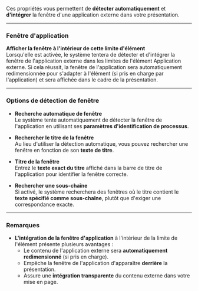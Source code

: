 Ces propriétés vous permettent de **détecter automatiquement** et **d'intégrer** la fenêtre d'une application externe dans votre présentation.

***

### **Fenêtre d'application**

**Afficher la fenêtre à l'intérieur de cette limite d'élément**\
Lorsqu'elle est activée, le système tentera de détecter et d'intégrer la fenêtre de l'application externe dans les limites de l'élément Application externe. Si cela réussit, la fenêtre de l'application sera automatiquement redimensionnée pour s'adapter à l'élément (si pris en charge par l'application) et sera affichée dans le cadre de la présentation.

***

### **Options de détection de fenêtre**

* **Recherche automatique de fenêtre**\
  Le système tente automatiquement de détecter la fenêtre de l'application en utilisant ses **paramètres d'identification de processus**.

* **Rechercher le titre de la fenêtre**\
  Au lieu d'utiliser la détection automatique, vous pouvez rechercher une fenêtre en fonction de son **texte de titre**.

* **Titre de la fenêtre**\
  Entrez le **texte exact du titre** affiché dans la barre de titre de l'application pour identifier la fenêtre correcte.

* **Rechercher une sous-chaîne**\
  Si activé, le système recherchera des fenêtres où le titre contient le **texte spécifié comme sous-chaîne**, plutôt que d'exiger une correspondance exacte.

***

### **Remarques**

* **L'intégration de la fenêtre d'application** à l'intérieur de la limite de l'élément présente plusieurs avantages :
  * Le contenu de l'application externe sera **automatiquement redimensionné** (si pris en charge).
  * Empêche la fenêtre de l'application d'apparaître **derrière** la présentation.
  * Assure une **intégration transparente** du contenu externe dans votre mise en page.
